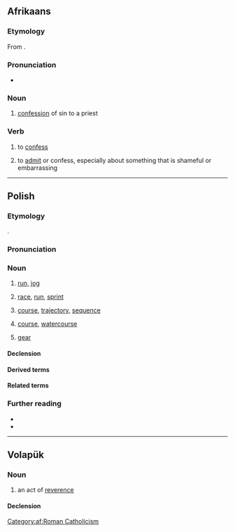 ==Afrikaans==

===Etymology===
From {{inh|af|nl|biecht}}.

===Pronunciation===
* {{IPA|af|/ˈbiχ/}}

===Noun===
{{af-noun|biegte}}

# {{lb|af|religion}} [[confession]] of sin to a priest

===Verb===
{{af-verb}}

# {{lb|af|religion}} to [[confess]]
# to [[admit]] or confess, especially about something that is shameful or embarrassing

[[Category:af:Roman Catholicism]]

----

==Polish==
{{wp|lang=pl}}

===Etymology===
{{inh+|pl|sla-pro|*běgъ}}.

===Pronunciation===
{{pl-p|a=pl-bieg.ogg}}

===Noun===
{{pl-noun|m-in}}

# [[run]], [[jog]]
#: {{coi|pl|'''bieg''' po zdrowie|a '''run''' for health}}
#: {{coi|pl|długi '''bieg'''|a long '''run'''}}
#: {{coi|pl|forsowny'''bieg'''|a strenuous '''run'''}}
#: {{coi|pl|krótki '''bieg'''|a short '''run'''}}
#: {{coi|pl|męczący '''bieg'''|a tiring '''run'''}}
#: {{coi|pl|szaleńczy '''bieg'''|a crazy/mad '''run'''}}
#: {{coi|pl|szybki '''bieg'''|a fast '''run'''}}
#: {{coi|pl|zmęczony '''biegiem'''|tired after a '''run'''}}
#: {{coi|pl|spocony od '''biegu'''|sweaty after a '''run'''}}
#: {{coi|pl|zdyszany od '''biegu'''|out of breath after a '''run'''}}
#: {{coi|pl|zmęczyć się '''biegiem'''|to tire oneself '''running'''}}
# {{lb|pl|athletics|sports}} [[race]], [[run]], [[sprint]] {{gl|competition}}
#: {{coi|pl|'''bieg''' długodystansowy|a long-distance '''run'''}}
#: {{coi|pl|'''bieg''' krótki|a short '''sprint'''}}
#: {{coi|pl|'''bieg''' eliminacyjny|preliminary '''run'''}}
#: {{coi|pl|'''bieg''' maratoński|a marathon '''run'''}}
#: {{coi|pl|'''bieg''' sprinterski|a '''sprint'''}}
#: {{coi|pl|'''bieg''' narciarski|a ski '''run'''}}
#: {{coi|pl|'''bieg''' przełajowy|a cross-country '''run'''}}
#: {{coi|pl|'''bieg''' zjazdowy|a downhill '''run'''}}
#: {{coi|pl|'''bieg''' uliczny|a downhill '''run'''}}
#: {{coi|pl|'''bieg''' na sto metrów|a hundred-meter '''run'''}}
#: {{coi|pl|'''bieg''' na orientację|'''orienteering'''}}
#: {{coi|pl|'''bieg''' przez płotki|a hurdle '''race'''}}
#: {{coi|pl|'''bieg''' z przeszkodami|obstacle '''race'''}}
#: {{coi|pl|wygrać '''bieg'''|to win a '''race'''}}
# [[course]], [[trajectory]], [[sequence]]
#: {{coi|pl|z '''biegiem''' czasu|over time/over the '''course''' of time}}
#: {{coi|pl|'''bieg''' planet|the '''trajectory''' of planets}}
#: {{coi|pl|'''bieg''' pociągu|a train’s '''course'''}}
#: {{coi|pl|przyspieszyć  '''bieg'''|to '''expedite'''}}
#: {{coi|pl|zwolnić '''bieg'''|to '''slow''' things '''down'''}}
#: {{coi|pl|dalszy '''bieg''' czegoś|a further '''course'''}}
#: {{coi|pl|dotychczasowy '''bieg''' czegoś|the hitherto '''course''' of something/the '''course''' thus far}}
#: {{coi|pl|normalny '''bieg''' czegoś|the normal '''flow''' of something}}
#: {{coi|pl|'''bieg''' dziejów/historii|the '''course''' of history}}
#: {{coi|pl|'''bieg''' spraw|the '''order''' of things}}
#: {{coi|pl|'''bieg''' wydarzeń/wypadków/zdarzeń|the '''course''' of events}}
#: {{coi|pl|'''bieg''' życia|the '''course''' of life}}
#: {{coi|pl|'''bieg''' myśli|a '''train''' of thought}}
#: {{coi|pl|'''bieg''' czasu|the '''course''' of time}}
#: {{coi|pl|odwrócić '''bieg''' czegoś|to turn the '''tide''' of something}}
#: {{coi|pl|zmienić '''bieg''' czegoś|to change the '''course''' of something}}
#: {{coi|pl|wpłynąć na '''bieg''' czegoś|to affect the '''course''' of something}}
# [[course]], [[watercourse]]
#: {{coi|pl|'''bieg''' rzeki|a river’s '''watercourse'''}}
#: {{coi|pl|'''bieg''' strumienia|a stream’s '''watercourse'''}}
#: {{coi|pl|iść/płynąć z '''biegiem''' czegoś|to go with the (physical) '''flow''' of something/to go downstream}}
# [[gear]] {{gl|a configuration of the transmission of an motor car}}
#: {{coi|pl|pierwszy '''bieg'''|first '''gear'''}}
#: {{coi|pl|wsteczny  '''bieg'''|reverse '''gear'''}}
#: {{coi|pl|bezpośredni '''bieg'''|fast '''gear'''}}
#: {{coi|pl|jałowy '''bieg'''|'''idle'''}}
#: {{coi|pl|zredukować '''bieg'''|to shift down a '''gear'''/to downshift}}
#: {{coi|pl|włączyć  '''bieg'''|to shift into a '''gear'''}}
#: {{coi|pl|wrzucić  '''bieg'''|to put into '''drive'''}}
#: {{coi|pl|zmienić '''bieg'''|to shift '''gears'''}}
#: {{coi|pl|ruszyć/ruszać na (pierwszym/wstecznym) '''bieg'''|to put into (first/reverse) '''gear'''}}

====Declension====
{{pl-decl-noun-m-in}}

====Derived terms====
{{col3|pl|title=adjective/adverb|na jałowym biegu}}
{{col3|pl|title=adverbs|biegiem|w biegu}}
{{col3|pl|title=nouns|bieg rozstawny|skrzynia biegów}}
{{col3|pl|title=verbs|[[nadawać bieg]] {{g|impf}}, [[nadać bieg]] {{g|pf}}}}

====Related terms====
{{col3|pl|title=adjectives|biegnikowy|biegły|biegowy|biegunowy}}
{{col3|pl|title=adverbs|biegle|biegowo|biegunowo}}
{{col3|pl|title=nouns|biegacz|biegaczka|bieganina|biegnik|biegłość|biegówka|biegun|biegunka|biegunowość|biegus|biegły|biegła}}
{{col3|pl|title=verbs|[[biec]] {{g|impf}}, [[pobiec]] {{g|pf}}|[[biegać]] {{g|impf}}}}

===Further reading===
* {{R:pl:WSJP}}
* {{R:pl:PWN}}

{{C|pl|Automotive|Exercise}}

----

==Volapük==

===Noun===
{{vo-noun}}

# an act of [[reverence]]

====Declension====
{{vo-decl-noun}}